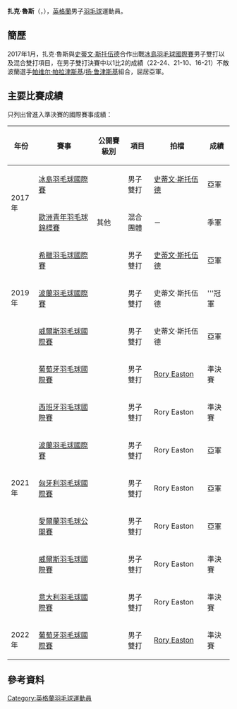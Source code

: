 {{noteTA|G1=Badminton}}
{{Infobox 羽球選手
| playername              = 扎克·魯斯<br/>{{lang|en|Zach Russ}}
| image                   = 
| size                    = 
| caption                 = 
| birth_name              = 
| date_of_birth           = {{birth_date_and_age|2000|7|3}}
| place_of_birth          = {{ENG}}
| height                  = 
| weight                  = 
| event                   = 男子雙打
| country                 = {{GBR}}<br/>{{ENG}}
| years_started           = 
| coach                   = 
| highest_ranking         = 第627位（男雙-[[史蒂文·斯托伍德|斯托伍德]]）
| date_of_highest_ranking = 2016年12月1日<ref name="ranking">[http://bwfcontent.tournamentsoftware.com/ranking/player.aspx?id=12404&player=1438642 BWF World Ranking - Ranking of Zach RUSS (69685)]{{en}}</ref>
| current_ranking         = 第650位（男雙-[[史蒂文·斯托伍德|斯托伍德]]）<br/>第704位（男雙-[[Dean_George|George]]）<br/>第704位（男雙-[[卡勒姆·亨明|亨明]]）
| date_of_current_ranking = 2017年1月26日<ref>{{en}}[http://bwfcontent.tournamentsoftware.com/ranking/category.aspx?id=12746&category=474 BWF World Ranking - BWF世界排名榜 (1/26/2017) - Men's doubles] {{Wayback|url=http://bwfcontent.tournamentsoftware.com/ranking/category.aspx?id=12746&category=474 |date=20220514111432 }}</ref>
| played                  = 8勝–11負（男單）<br/>10勝–9負（男雙）<br/>6勝–5負（混雙）
| titles                  = 
| bwf_profile             = 27328BE9-41E7-4F12-BDE4-E006B8A6DE97
| bwf_id                  = 69685
| updated                 = 2017年1月26日
}}
{{MedalTableTop|width=286px}}
{{MedalSport | 男子[[羽毛球|羽毛球]]}}
{{MedalCountry | {{ENG}}}}
{{MedalCompetition | [[歐洲青年羽毛球錦標賽|歐洲青年羽毛球錦標賽]]}}
{{MedalBronze| [[2017年歐洲青年羽毛球錦標賽|2017年 米盧斯]] | 混合團體 }}
{{MedalBottom}}
'''扎克·魯斯'''（{{lang-en|Zach Russ}}，{{bd|2000年|7月3日|}}），[[英格蘭|英格蘭]]男子[[羽毛球|羽毛球]]運動員。

==簡歷==
2017年1月，扎克·魯斯與[[史蒂文·斯托伍德|史蒂文·斯托伍德]]合作出戰[[2017年冰島羽毛球國際賽|冰島羽毛球國際賽]]男子雙打以及混合雙打項目，在男子雙打決賽中以1比2的成績（22-24、21-10、16-21）不敵波蘭選手[[帕维尔·帕拉津斯基|帕维尔·帕拉津斯基]]/[[扬·鲁津斯基|扬·鲁津斯基]]組合，屈居亞軍。

==主要比賽成績==
只列出曾進入準決賽的國際賽事成績：
{| class=wikitable style="text-align:center; font-size:small;" 
!width="50"|年份
!width="180"|賽事
!width="80"|公開賽級別
!width="60"|項目
!width="140"|拍檔
!width="50"|成績
|-
!rowspan="2"|2017年
|[[2017年冰島羽毛球國際賽|冰島羽毛球國際賽]]
|{{BWFIS}}
|男子雙打
|[[史蒂文·斯托伍德|史蒂文·斯托伍德]]
|bgcolor="silver"|亞軍
|-
|[[2017年歐洲青年羽毛球錦標賽|歐洲青年羽毛球錦標賽]]
|其他
|混合團體
|－
|bgcolor="#b8860b"|季軍
|-
!rowspan="3"|2019年
|[[2019年希臘羽毛球國際賽|希臘羽毛球國際賽]]
|{{BWFFS}}
|男子雙打
|[[史蒂文·斯托伍德|史蒂文·斯托伍德]]
|bgcolor="silver"|亞軍
|-
|[[2019年波蘭羽毛球國際賽|波蘭羽毛球國際賽]]
|{{BWFIS}}
|男子雙打
|史蒂文·斯托伍德
|bgcolor="gold"|'''冠軍
|-
|[[2019年威爾斯羽毛球國際賽|威爾斯羽毛球國際賽]]
|{{BWFIS}}
|男子雙打
|史蒂文·斯托伍德
|bgcolor="silver"|亞軍
|-
!rowspan="7"|2021年
|[[2021年葡萄牙羽毛球國際賽|葡萄牙羽毛球國際賽]]
|{{BWFIS}}
|男子雙打
|[[Rory_Easton|Rory Easton]]
|bgcolor="#b8860b"|準決賽
|-
|[[2021年西班牙羽毛球國際賽|西班牙羽毛球國際賽]]
|{{BWFIC}}
|男子雙打
|Rory Easton
|bgcolor="#b8860b"|準決賽
|-
|[[2021年波蘭羽毛球國際賽|波蘭羽毛球國際賽]]
|{{BWFIS}}
|男子雙打
|Rory Easton
|bgcolor="silver"|亞軍
|-
|[[2021年匈牙利羽毛球國際賽|匈牙利羽毛球國際賽]]
|{{BWFIS}}
|男子雙打
|Rory Easton
|bgcolor="silver"|亞軍
|-
|[[2021年愛爾蘭羽毛球公開賽|愛爾蘭羽毛球公開賽]]
|{{BWFIC}}
|男子雙打
|Rory Easton
|bgcolor="silver"|亞軍
|-
|[[2021年威爾斯羽毛球國際賽|威爾斯羽毛球國際賽]]
|{{BWFIC}}
|男子雙打
|Rory Easton
|bgcolor="#b8860b"|準決賽
|-
|[[2021年意大利羽毛球國際賽|意大利羽毛球國際賽]]
|{{BWFIS}}
|男子雙打
|Rory Easton
|bgcolor="#b8860b"|準決賽
|-
!rowspan="1"|2022年
|[[2022年葡萄牙羽毛球國際賽|葡萄牙羽毛球國際賽]]
|{{BWFIS}}
|男子雙打
|[[Rory_Easton|Rory Easton]]
|bgcolor="#b8860b"|準決賽
|}
{{BWF賽事級別索引}}

==參考資料==
{{Reflist}}

{{DEFAULTSORT:Russ, Zach}}
[[Category:英格蘭羽毛球運動員|Category:英格蘭羽毛球運動員]]